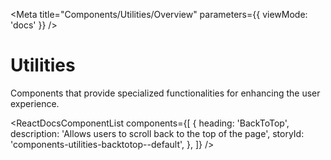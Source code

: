 
<Meta title="Components/Utilities/Overview" parameters={{ viewMode: 'docs' }} />

# Utilities

Components that provide specialized functionalities for enhancing the user experience.

<ReactDocsComponentList
  components={[
    {
      heading: 'BackToTop',
      description: 'Allows users to scroll back to the top of the page',
      storyId: 'components-utilities-backtotop--default',
    },
  ]}
/>
